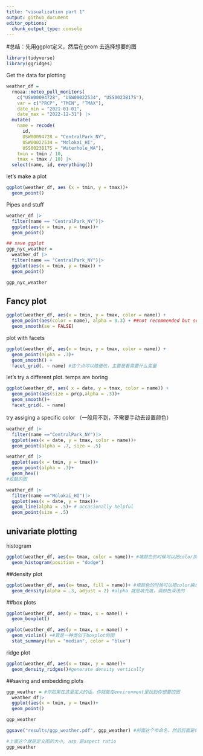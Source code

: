 ```yaml
---
title: "visualization part 1"
output: github_document
editor_options: 
  chunk_output_type: console
---
```

#总结：先用ggplot定义，然后在geom 去选择想要的图
```r
library(tidyverse)
library(ggridges)
```

Get the data for plotting 
```r
weather_df = 
  rnoaa::meteo_pull_monitors(
    c("USW00094728", "USW00022534", "USS0023B17S"),
    var = c("PRCP", "TMIN", "TMAX"), 
    date_min = "2021-01-01",
    date_max = "2022-12-31") |>
  mutate(
    name = recode(
      id, 
      USW00094728 = "CentralPark_NY", 
      USW00022534 = "Molokai_HI",
      USS0023B17S = "Waterhole_WA"),
    tmin = tmin / 10,
    tmax = tmax / 10) |>
  select(name, id, everything())
```

let's make a plot

```r
ggplot(weather_df, aes (x = tmin, y = tmax))+
  geom_point()
```

Pipes and stuff

```r
weather_df |>
  filter(name == "CentralPark_NY")|>
  ggplot(aes(x = tmin, y = tmax))+
  geom_point()

## save ggplot
ggp_nyc_weather = 
  weather_df |>
  filter(name == "CentralPark_NY")|>
  ggplot(aes(x = tmin, y = tmax)) +
  geom_point()

ggp_nyc_weather
```


## Fancy plot

```r
ggplot(weather_df, aes(x = tmin, y = tmax, color = name)) + 
  geom_point(aes(color = name), alpha = 0.3) + ##not recommended but sometimes helpful
  geom_smooth(se = FALSE)
```

plot with facets

```r
ggplot(weather_df, aes(x = tmin, y = tmax, color = name)) +
  geom_point(alpha = .3)+
  geom_smooth() + 
  facet_grid(. ~ name) #这个点可以随便改，主要是看需要什么变量
```

let's try a different plot. temps are boring

```r
ggplot(weather_df, aes( x = date, y = tmax, color = name)) + 
  geom_point(aes(size = prcp,alpha = .3))+
  geom_smooth()+
  facet_grid(. ~ name)
```

try assiging a specific color （一般用不到，不需要手动去设置颜色）

```r
weather_df |>
  filter(name =="CentralPark_NY")|>
  ggplot(aes(x = date, y = tmax, color = name))+
  geom_point(alpha = .7, size = .5)
```



```r
weather_df |>
  ggplot(aes(x = tmin, y = tmax))+
  geom_point(alpha = .3)+
  geom_hex()
#炫酷的图

```

```r
weather_df |>
  filter(name =="Molokai_HI")|>
  ggplot(aes(x = date, y = tmax))+
  geom_line(alpha = .5)+ # occasionally helpful
  geom_point(size = .5)
```


## univariate plotting

histogram
```r
ggplot(weather_df, aes(x= tmax, color = name))+ #填颜色的时候可以把color换成fill，那是全填充，color就是看上去比较炫酷
  geom_histogram(position = "dodge")
```
##density plot
```r
ggplot(weather_df, aes(x= tmax, fill = name))+ #填颜色的时候可以把color换成fill，那是全填充，color就是看上去比较炫酷
  geom_density(alpha = .3, adjust = 2) #alpha 就是填充度，调颜色深浅的
```

##box plots

```r
ggplot(weather_df, aes(y = tmax, x = name)) + 
  geom_boxplot()
```

```r
ggplot(weather_df, aes(y = tmax, x = name)) + 
  geom_violin() +#算是一种类似于boxplot的图
  stat_summary(fun = "median", color = "blue")
```

ridge plot

```r
ggplot(weather_df, aes(x = tmax, y = name))+
  geom_density_ridges()#generate density vertically
```


##saving and embedding plots

```r
ggp_weather = #你如果在这里定义的话，你就能在environment里找到你想要的图
  weather_df|>
  ggplot(aes(x = tmin, y = tmax))+
  geom_point()

ggp_weather

ggsave("results/ggp_weather.pdf", ggp_weather) #前面这个市命名，然后后面是你选择的图
```

```r
#上面这个就是定义图的大小, asp 是aspect ratio
ggp_weather
```

